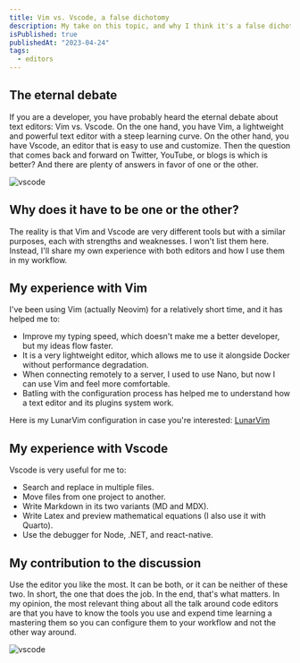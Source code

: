 ```yaml
---
title: Vim vs. Vscode, a false dichotomy
description: My take on this topic, and why I think it's a false dichotomy. I use both, and I think they're both great tools.
isPublished: true
publishedAt: "2023-04-24"
tags:
  - editors
---
```


## The eternal debate

If you are a developer, you have probably heard the eternal debate about text editors: Vim vs.
Vscode. On the one hand, you have Vim, a lightweight and powerful text editor with a steep learning curve.
On the other hand, you have Vscode, an editor that is easy to use and customize.
Then the question that comes back and forward on Twitter, YouTube, or blogs is which is better?
And there are plenty of answers in favor of one or the other.

![vscode](/images/blogs/vscode.svg)

## Why does it have to be one or the other?

The reality is that Vim and Vscode are very different tools but with a similar purposes, each with strengths and weaknesses.
I won't list them here. Instead, I'll share my own experience with both editors and
how I use them in my workflow.

## My experience with Vim

I've been using Vim (actually Neovim) for a relatively short time, and it has helped me to:

- Improve my typing speed, which doesn't make me a better developer, but my ideas flow faster.
- It is a very lightweight editor, which allows me to use it alongside Docker without performance degradation.
- When connecting remotely to a server, I used to use Nano, but now I can use Vim and feel more comfortable.
- Batling with the configuration process has helped me to understand how a text editor and its plugins system work.

Here is my LunarVim configuration in case you're interested: [LunarVim](https://github.com/jsantanders/lvim.config)

## My experience with Vscode

Vscode is very useful for me to:

- Search and replace in multiple files.
- Move files from one project to another.
- Write Markdown in its two variants (MD and MDX).
- Write Latex and preview mathematical equations (I also use it with Quarto).
- Use the debugger for Node, .NET, and react-native.

## My contribution to the discussion

Use the editor you like the most. It can be both, or it can be neither of these two. In short, the one that does the job.
In the end, that's what matters. In my opinion, the most relevant thing about all the talk around
code editors are that you have to know the tools you use and expend time learning a mastering them so you can configure
them to your workflow and not the other way around.

![vscode](/images/blogs/both-is-good.gif)
